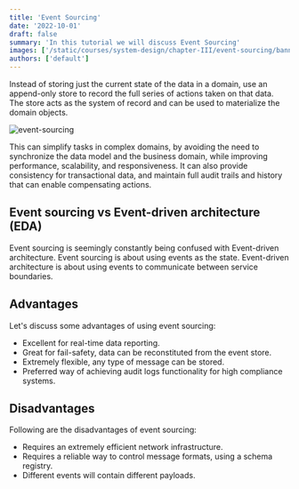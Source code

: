 ```yaml
---
title: 'Event Sourcing'
date: '2022-10-01'
draft: false
summary: 'In this tutorial we will discuss Event Sourcing'
images: ['/static/courses/system-design/chapter-III/event-sourcing/banner.png']
authors: ['default']
---
```


Instead of storing just the current state of the data in a domain, use an append-only store to record the full series of actions taken on that data. The store acts as the system of record and can be used to materialize the domain objects.

![event-sourcing](/static/courses/system-design/chapter-III/event-sourcing/event-sourcing.png)

This can simplify tasks in complex domains, by avoiding the need to synchronize the data model and the business domain, while improving performance, scalability, and responsiveness. It can also provide consistency for transactional data, and maintain full audit trails and history that can enable compensating actions.

## Event sourcing vs Event-driven architecture (EDA)

Event sourcing is seemingly constantly being confused with Event-driven architecture. Event sourcing is about using events as the state. Event-driven architecture is about using events to communicate between service boundaries.

## Advantages

Let's discuss some advantages of using event sourcing:

- Excellent for real-time data reporting.
- Great for fail-safety, data can be reconstituted from the event store.
- Extremely flexible, any type of message can be stored.
- Preferred way of achieving audit logs functionality for high compliance systems.

## Disadvantages

Following are the disadvantages of event sourcing:

- Requires an extremely efficient network infrastructure.
- Requires a reliable way to control message formats, using a schema registry.
- Different events will contain different payloads.
